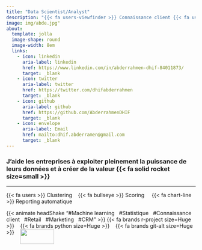 ```yaml
---
title: "Data Scientist/Analyst"
description: "{{< fa users-viewfinder >}} Connaissance client {{< fa users-viewfinder >}}" 
image: img/abde.jpg"
about: 
  template: jolla
  image-shape: round
  image-width: 8em
  links:
    - icon: linkedin
      aria-label: linkedin
      href: https://www.linkedin.com/in/abderrahmen-dhif-84011873/
      target: _blank
    - icon: twitter
      aria-label: twitter
      href: https://twitter.com/dhifabderrahmen
      target: _blank
    - icon: github
      aria-label: github
      href: https://github.com/AbderrahmenDHIF
      target: _blank
    - icon: envelope
      aria-label: Email
      href: mailto:dhif.abderramen@gmail.com
      target: _blank
---
```


::: {.animate__animated .animate__headShake}
### J'aide les entreprises à exploiter pleinement la puissance de leurs données et à créer de la valeur {{< fa solid rocket size=small >}}  


***

 {{< fa users >}} Clustering&nbsp;&nbsp;&nbsp;     {{< fa bullseye >}} Scoring &nbsp;&nbsp;&nbsp;   {{< fa chart-line >}} Reporting automatique&nbsp;&nbsp;&nbsp;  

{{< animate headShake "#Machine learning&nbsp;&nbsp;&nbsp;#Statistique&nbsp;&nbsp;&nbsp;#Connaissance client&nbsp;&nbsp;&nbsp;#Retail&nbsp;&nbsp;&nbsp;#Marketing&nbsp;&nbsp;&nbsp;#CRM" >}}
{{< fa brands r-project size=Huge >}} &nbsp;&nbsp;&nbsp;{{< fa brands python size=Huge >}}&nbsp;&nbsp;&nbsp; {{< fa brands git-alt size=Huge >}}&nbsp;&nbsp;&nbsp; ![](img/DSS2-dark.png){width=90px height=40px style="vertical-align:top"} 

:::


